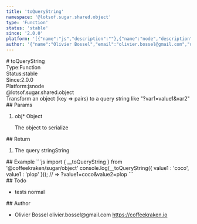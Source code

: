 ```yaml
---
title: 'toQueryString'
namespace: '@lotsof.sugar.shared.object'
type: 'Function'
status: 'stable'
since: '2.0.0'
platform: '[{"name":"js","description":""},{"name":"node","description":""}]'
author: '{"name":"Olivier Bossel","email":"olivier.bossel@gmail.com","url":"https://coffeekraken.io"}'
---
```

<div class="docmap-mdx">
# toQueryString
<div class="_metas">
<div class="_type"><span class="_type-label">Type:</span><span class="_type-value">Function</span></div>
<div class="_status"><span class="_status-label">Status:</span><span class="_status-value -stable">stable</span></div>
<div class="_since"><span class="_since-label">Since:</span><span class="_since-value">2.0.0</span></div>
<div class="_platform"><span class="_platform-label">Platform:</span><span class="_platform-value -js">js</span><span class="_platform-value -node">node</span></div>
</div>
<div class="_namespace">@lotsof.sugar.shared.object</div>
<div class="_description">
Transform an object (key =&gt; pairs) to a query string like &quot;?var1=value1&amp;var2&quot;
</div>
<div class="_params">
## Params
<ol class="_list">
<li class="_item">
<span class="_name">obj<span class="_required">*</span></span><span class="_default"></span> <span class="_type">Object</span>
<p class="_description">The object to serialize</p>
</li>
</ol>
</div>
<div class="_return">
## Return
<ol class="_list">
<li class="_item">
<span class="_description">The query string</span><span class="_default"></span><span class="_type">String</span>
</li>
</ol>
</div>
<div class="_examples">
## Example
```js
import { __toQueryString } from '@coffeekraken/sugar/object'
console.log(__toQueryString({
	value1 : 'coco',
	value1 : 'plop'
}));
// => ?value1=coco&value2=plop
```
</div>
<div class="_todo">
## Todo
<ul class="_list">
<li class="_item">
<span class="_description">tests</span>
<span class="_priority -normal">normal</span>
</li>
</ul>
</div>
<div class="_author">
## Author
<ul class="_list">
<li class="_item">
<span class="_name">Olivier Bossel</span>
<span class="_email">olivier.bossel@gmail.com</span>
<a href="https://coffeekraken.io" target="_blank" class="_url">https://coffeekraken.io</a>
</li>
</ul>
</div>
</div>